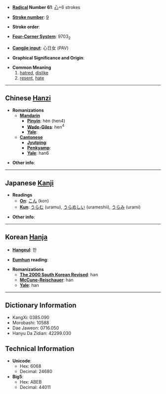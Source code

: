* '''[[Wiktionary:Chinese radical index| Radical]] Number 61''': [[Wiktionary:Chinese radical index 心|心]]+6 strokes

* '''[[Wiktionary:Chinese total strokes index|Stroke number]]''': [[Wiktionary:Chinese total strokes index 9|9]]

* '''Stroke order''': 

* '''[[Wiktionary:Chinese four corner index|Four-Corner System]]''': 9703<sub>2</sub>

* '''[[Wiktionary:Chinese Cangjie index|Cangjie input]]''': 心日女 (PAV)

* '''Graphical Significance and Origin''': 

* '''Common Meaning'''
*#[[hatred]], [[dislike]]
*# [[resent]], [[hate]]

----

== Chinese [[Hanzi]] ==

* '''Romanizations'''
** '''[[Mandarin]]'''
*** '''[[Pinyin]]''': hèn (hen4)
*** '''[[Wade-Giles]]''': hen<sup>4</sup>
*** '''[[Yale]]''': 
** '''[[Cantonese]]'''
*** '''[[Jyutping]]''':
*** '''[[Penkyamp]]''': 
*** '''[[Yale]]''': han6

* '''Other info''': 

----

== Japanese [[Kanji]] ==

* '''Readings'''
** '''[[On]]''': [[こん]] (kon)
** '''[[Kun]]''': [[うらむ]] (uramu), [[うらめしい]] (urameshii), [[うらみ]] (urami)

* '''Other info''':  

----

== Korean [[Hanja]] ==

* '''[[Hangeul]]''': 한

* '''[[Eumhun]] reading''': 

* '''Romanizations'''
** '''[[The 2000 South Korean Revised Romanization|The 2000 South Korean Revised]]''': han
** '''[[McCune-Reischauer]]''': han
** '''[[Yale]]''': han

----

== Dictionary Information ==

* KangXi: 0385.090
* Morobashi: 10588
* Dae Jaweon: 0716.050
* Hanyu Da Zidian: 42299.030

== Technical Information ==

* '''Unicode''':
** Hex: 6068
** Decimal: 24680
* '''Big5''':
** Hex: ABEB
** Decimal: 44011